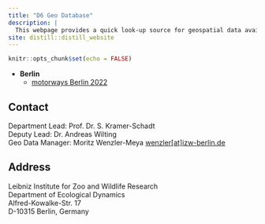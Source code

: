 ```yaml
---
title: "D6 Geo Database"
description: |
  This webpage provides a quick look-up source for geospatial data available for studies at the IZW Department of Ecological Dynamics.
site: distill::distill_website
---
```


```r
knitr::opts_chunk$set(echo = FALSE)
```

* **Berlin**
  - [motorways Berlin 2022](_posts/motorways_berlin_2022_100m_03035_tif/motorways_berlin_2022_100m_03035_tif.html)


## Contact {.appendix}

Department Lead: Prof. Dr. S. Kramer-Schadt  
Deputy Lead: Dr. Andreas Wilting  
Geo Data Manager: Moritz Wenzler-Meya
<a href="mailto:wenzler@izw-berlin.de">wenzler[at]izw-berlin.de</a>  

## Address {.appendix}

Leibniz Institute for Zoo and Wildlife Research  
Department of Ecological Dynamics  
Alfred-Kowalke-Str. 17  
D-10315 Berlin, Germany 
